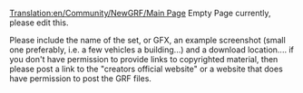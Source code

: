 [[Translation:en/Community/NewGRF/Main Page]]
Empty Page currently, please edit this.

Please include the name of the set, or GFX, an example screenshot (small one preferably, i.e. a few vehicles a building...) and a download location....  if you don't have permission to provide links to copyrighted material, then please post a link to the "creators official website" or a website that does have permission to post the GRF files.